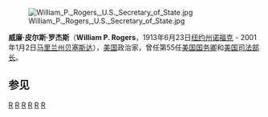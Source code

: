 [[File:William_P._Rogers,_U.S._Secretary_of_State.jpg|thumb]]

'''威廉·皮尔斯·罗杰斯'''（'''William P. Rogers'''，1913年6月23日[[纽约州|纽约州]][[诺福克_(纽约州)|诺福克]] - 2001年1月2日[[马里兰州|马里兰州]][[贝塞斯达_(马里兰州)|贝塞斯达]]），[[美国|美国]]政治家，曾任第55任[[美国国务卿|美国国务卿]]和[[美国司法部长|美国司法部长]]。

== 参见 ==
{{start box}}
{{succession box|[[小赫伯特·布劳内尔|小赫伯特·布劳内尔]]|[[羅伯特·弗朗西斯·甘迺迪|罗伯特·F·肯尼迪]]|[[美国司法部长|美国司法部长]]|1957年-1961年}}
{{succession box|[[迪安·腊斯克|迪安·腊斯克]]|[[亨利·基辛格|亨利·基辛格]]|[[美国国务卿|美国国务卿]]|1969年-1973年}}
{{end box}}

{{美国司法部长}}
{{美國國務卿}}
{{Dwight D. Eisenhower cabinet}}
{{Richard Nixon cabinet}}

{{Authority control}}
[[Category:1913年出生|R]]
[[Category:2001年逝世|R]]
[[Category:美国国务卿|R]]
[[Category:美国司法部长|R]]
[[Category:柯蓋德大學校友|R]]
[[Category:康乃爾大學校友|R]]

{{us-bio-stub}}